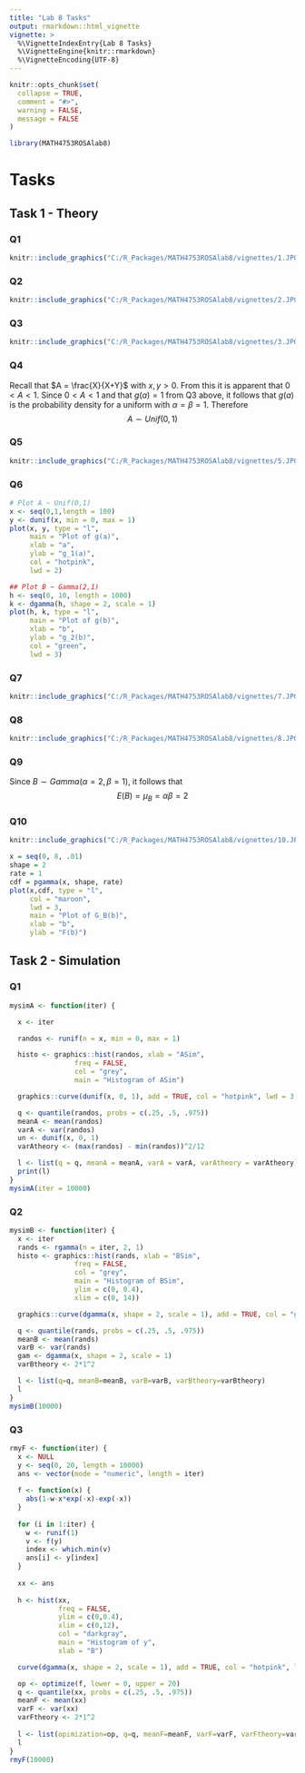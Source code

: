 ```yaml
---
title: "Lab 8 Tasks"
output: rmarkdown::html_vignette
vignette: >
  %\VignetteIndexEntry{Lab 8 Tasks}
  %\VignetteEngine{knitr::rmarkdown}
  %\VignetteEncoding{UTF-8}
---
```


```r
knitr::opts_chunk$set(
  collapse = TRUE,
  comment = "#>",
  warning = FALSE,
  message = FALSE
)
```

```r
library(MATH4753ROSAlab8)
```

# **Tasks**

## Task 1 - Theory

### Q1

```r
knitr::include_graphics("C:/R_Packages/MATH4753ROSAlab8/vignettes/1.JPG")
```

### Q2

```r
knitr::include_graphics("C:/R_Packages/MATH4753ROSAlab8/vignettes/2.JPG")
```


### Q3

```r
knitr::include_graphics("C:/R_Packages/MATH4753ROSAlab8/vignettes/3.JPG")
```

### Q4

Recall that $A = \frac{X}{X+Y}$ with $x,y>0$. From this it is apparent that $0<A<1$. Since $0<A<1$ and that $g(a)=1$ from Q3 above, it follows that $g(a)$ is the probability density for a uniform with $\alpha = \beta = 1$. Therefore 
$$
A \sim Unif(0, 1)
$$

### Q5

```r
knitr::include_graphics("C:/R_Packages/MATH4753ROSAlab8/vignettes/5.JPG")
```

### Q6

```r
# Plot A ~ Unif(0,1)
x <- seq(0,1,length = 100)
y <- dunif(x, min = 0, max = 1)
plot(x, y, type = "l", 
     main = "Plot of g(a)", 
     xlab = "a", 
     ylab = "g_1(a)",
     col = "hotpink",
     lwd = 2)

## Plot B ~ Gamma(2,1)
h <- seq(0, 10, length = 1000)
k <- dgamma(h, shape = 2, scale = 1)
plot(h, k, type = "l",
     main = "Plot of g(b)",
     xlab = "b",
     ylab = "g_2(b)",
     col = "green",
     lwd = 3)
```



### Q7

```r
knitr::include_graphics("C:/R_Packages/MATH4753ROSAlab8/vignettes/7.JPG")
```

### Q8

```r
knitr::include_graphics("C:/R_Packages/MATH4753ROSAlab8/vignettes/8.JPG")
```

### Q9

Since $B \sim Gamma(\alpha = 2, \beta = 1)$, it follows that 
$$
E(B)=\mu_B=\alpha \beta= 2
$$


### Q10

```r
knitr::include_graphics("C:/R_Packages/MATH4753ROSAlab8/vignettes/10.JPG")
```

```r
x = seq(0, 8, .01)
shape = 2
rate = 1
cdf = pgamma(x, shape, rate)
plot(x,cdf, type = "l",
     col = "maroon",
     lwd = 3,
     main = "Plot of G_B(b)",
     xlab = "b",
     ylab = "F(b)")
```

## Task 2 - Simulation

### Q1

```r
mysimA <- function(iter) {

  x <- iter

  randos <- runif(n = x, min = 0, max = 1)

  histo <- graphics::hist(randos, xlab = "ASim",
                freq = FALSE,
                col = "grey",
                main = "Histogram of ASim")

  graphics::curve(dunif(x, 0, 1), add = TRUE, col = "hotpink", lwd = 3, to = 1)

  q <- quantile(randos, probs = c(.25, .5, .975))
  meanA <- mean(randos)
  varA <- var(randos)
  un <- dunif(x, 0, 1)
  varAtheory <- (max(randos) - min(randos))^2/12

  l <- list(q = q, meanA = meanA, varA = varA, varAtheory = varAtheory)
  print(l)
}
mysimA(iter = 10000)
```

### Q2

```r
mysimB <- function(iter) {
  x <- iter
  rands <- rgamma(n = iter, 2, 1)
  histo <- graphics::hist(rands, xlab = "BSim",
                freq = FALSE,
                col = "grey",
                main = "Histogram of BSim",
                ylim = c(0, 0.4),
                xlim = c(0, 14))

  graphics::curve(dgamma(x, shape = 2, scale = 1), add = TRUE, col = "green", lwd = 3)

  q <- quantile(rands, probs = c(.25, .5, .975))
  meanB <- mean(rands)
  varB <- var(rands)
  gam <- dgamma(x, shape = 2, scale = 1)
  varBtheory <- 2*1^2

  l <- list(q=q, meanB=meanB, varB=varB, varBtheory=varBtheory)
  l
}
mysimB(10000)
```

### Q3

```r
rmyF <- function(iter) {
  x <- NULL
  y <- seq(0, 20, length = 10000)
  ans <- vector(mode = "numeric", length = iter)
  
  f <- function(x) {
    abs(1-w-x*exp(-x)-exp(-x))
  }
  
  for (i in 1:iter) {
    w <- runif(1)
    v <- f(y)
    index <- which.min(v)
    ans[i] <- y[index]
  }
  
  xx <- ans
  
  h <- hist(xx, 
            freq = FALSE,
            ylim = c(0,0.4),
            xlim = c(0,12),
            col = "darkgray",
            main = "Histogram of y",
            xlab = "B")

  curve(dgamma(x, shape = 2, scale = 1), add = TRUE, col = "hotpink", lwd = 3)

  op <- optimize(f, lower = 0, upper = 20)
  q <- quantile(xx, probs = c(.25, .5, .975))
  meanF <- mean(xx)
  varF <- var(xx)
  varFtheory <- 2*1^2
  
  l <- list(opimization=op, q=q, meanF=meanF, varF=varF, varFtheory=varFtheory)
  l
}
rmyF(10000)
```
























